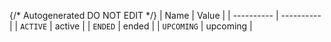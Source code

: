 {/* Autogenerated DO NOT EDIT  */}
| Name       | Value      |
| ---------- | ---------- |
| `ACTIVE`   | active     |
| `ENDED`    | ended      |
| `UPCOMING` | upcoming   |